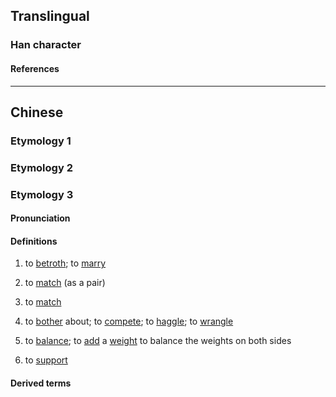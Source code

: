 {{character info/new}}
==Translingual==

===Han character===
{{Han char|rn=9|rad=人|as=04|sn=6|four=|canj=OPIM|ids=⿰亻匀 <small>(G)</small>,⿰亻勻 <small>(T)</small>}}

====References====
{{Han ref|kx=0096.121|hdz=10124.160|uh=4F28}}

----

==Chinese==

===Etymology 1===
{{zh-see|徇|v}}

===Etymology 2===
{{zh-see|侚|v}}

===Etymology 3===
{{zh-forms|alt=媵}}

====Pronunciation====
{{zh-pron
|mn=thīn
|cat=v
}}

====Definitions====
{{zh-hanzi}} {{tlb|zh|Hokkien}}

# to [[betroth]]; to [[marry]] {{gloss|to arrange for the marriage of}}
# {{lb|zh|Quanzhou}} to [[match]] (as a pair)
# {{lb|zh|Zhangzhou|intransitive}} to [[match]]
# {{lb|zh|Zhangzhou|Taiwan}} to [[bother]] about; to [[compete]]; to [[haggle]]; to [[wrangle]]
# {{lb|zh|Quanzhou|Zhangzhou|Taiwan}} to [[balance]]; to [[add]] a [[weight]] to balance the weights on both sides
# {{lb|zh|Taiwan}} to [[support]]

====Derived terms====
{{zh-der|伨人}}
